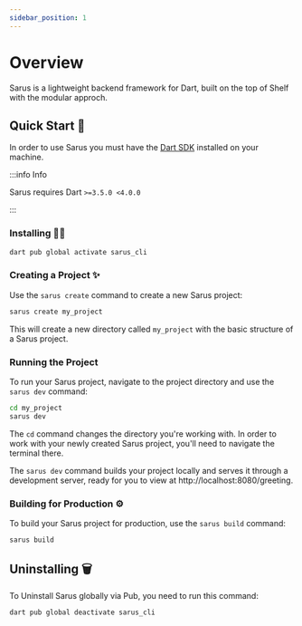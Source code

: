 ```yaml
---
sidebar_position: 1
---
```


# Overview

Sarus is a lightweight backend framework for Dart, built on the top of Shelf with the modular approch.

## Quick Start 🚀

In order to use Sarus you must have the [Dart SDK](https://dart.dev/get-dart) installed on your machine.

:::info Info

Sarus requires Dart `>=3.5.0 <4.0.0`

:::

### Installing 🧑‍💻

```bash
dart pub global activate sarus_cli
```

### Creating a Project ✨

Use the `sarus create` command to create a new Sarus project:

```bash
sarus create my_project
```

This will create a new directory called `my_project` with the basic structure of a Sarus project.

### Running the Project

To run your Sarus project, navigate to the project directory and use the `sarus dev` command:

```bash
cd my_project
sarus dev
```

The `cd` command changes the directory you're working with. In order to work with your newly created Sarus project, you'll need to navigate the terminal there.

The `sarus dev` command builds your project locally and serves it through a development server, ready for you to view at http://localhost:8080/greeting.

### Building for Production ⚙️

To build your Sarus project for production, use the `sarus build` command:

```bash
sarus build
```

## Uninstalling 🗑️

To Uninstall Sarus globally via Pub, you need to run this command:

```bash
dart pub global deactivate sarus_cli
```

